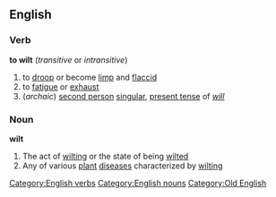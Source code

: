 ==English==

===Verb===
'''to wilt'''  (''transitive'' or ''intransitive'')
#to [[droop]] or become [[limp]] and [[flaccid]]
#to [[fatigue]] or [[exhaust]]
#(''archaic'') [[second person]] [[singular]], [[present tense]] of ''[[will]]''
===Noun===
'''wilt'''
#The act of [[wilting]] or the state of being [[wilted]]
#Any of various [[plant]] [[diseases]] characterized by [[wilting]]
[[Category:English verbs]]
[[Category:English nouns]]
[[Category:Old English]]